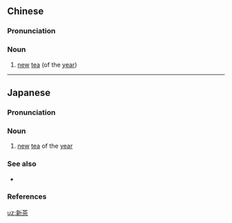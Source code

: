 ==Chinese==
{{zh-forms}}

===Pronunciation===
{{zh-pron
|m=xīnchá
|c=san1 caa4
|cat=n
}}

===Noun===
{{zh-noun}}

# [[new]] [[tea]] (of the [[year]])

----

==Japanese==
{{ja-kanjitab|しん|ちゃ|yomi=o}}

===Pronunciation===
{{ja-pron|yomi=o|しんちゃ|acc=0|acc_ref=DJR}}

===Noun===
{{ja-noun|しんちゃ}}

# [[new]] [[tea]] of the [[year]]

===See also===
* {{ja-r|古茶|こちゃ}}

===References===
<references/>

[[uz:新茶]]
